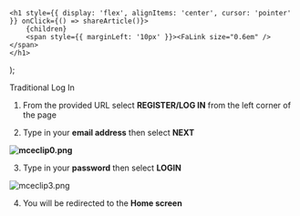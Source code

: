 

    <h1 style={{ display: 'flex', alignItems: 'center', cursor: 'pointer' }} onClick={() => shareArticle()}>
        {children} 
        <span style={{ marginLeft: '10px' }}><FaLink size="0.6em" /></span>
    </h1>
);

<ToastContainer />

<ClickableTitle>Traditional Log In</ClickableTitle>




1. From the provided URL select **REGISTER/LOG IN** from the left corner of the page


2. Type in your **email address** then select **NEXT**


**![mceclip0.png](../../../resources/article-images/4413382049683-Traditional-Log-In_1.png)**


3. Type in your **password** then select **LOGIN**


![mceclip3.png](../../../resources/article-images/4413382049683-Traditional-Log-In_2.png)


4. You will be redirected to the **Home screen**



